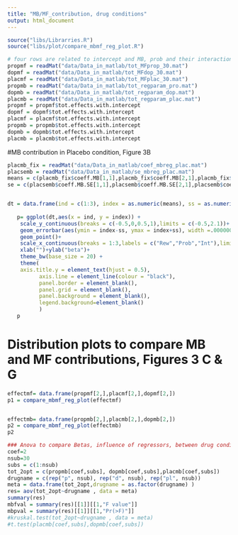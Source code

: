 ```yaml
---
title: "MB/MF_contribution, drug conditions"
output: html_document
---
```


```r
source("libs/Librarries.R") 
source("libs/plot/compare_mbmf_reg_plot.R")
```

```r
# four rows are related to intercept and MB, prob and their interaction
propmf = readMat("data/Data_in_matlab/tot_MFprop_30.mat")
dopmf = readMat("data/Data_in_matlab/tot_MFdop_30.mat")
placmf = readMat("data/Data_in_matlab/tot_MFplac_30.mat")
propmb = readMat("data/Data_in_matlab/tot_regparam_pro.mat")
dopmb = readMat("data/Data_in_matlab/tot_regparam_dop.mat")
placmb = readMat("data/Data_in_matlab/tot_regparam_plac.mat")
propmf = propmf$tot.effects.with.intercept
dopmf = dopmf$tot.effects.with.intercept
placmf = placmf$tot.effects.with.intercept
propmb = propmb$tot.effects.with.intercept
dopmb = dopmb$tot.effects.with.intercept 
placmb = placmb$tot.effects.with.intercept
```

#MB contribution in Placebo condition, Figure 3B
```r
placmb_fix = readMat("data/Data_in_matlab/coef_mbreg_plac.mat")
placsemb = readMat("data/Data_in_matlab/se_mbreg_plac.mat")
means = c(placmb_fix$coeff.MB[1,1],placmb_fix$coeff.MB[2,1],placmb_fix$coeff.MB[3,1])
se = c(placsemb$coeff.MB.SE[1,1],placsemb$coeff.MB.SE[2,1],placsemb$coeff.MB.SE[3,1])


dt = data.frame(ind = c(1:3), index = as.numeric(means), ss = as.numeric(se))
                                              
   p= ggplot(dt,aes(x = ind, y = index)) +
    scale_y_continuous(breaks = c(-0.5,0,0.5,1),limits = c(-0.5,2.1))+
    geom_errorbar(aes(ymin = index-ss, ymax = index+ss), width =.0000001) +
    geom_point()+
    scale_x_continuous(breaks = 1:3,labels = c("Rew","Prob","Int"),limits = c(0.8,3.2))+
    xlab("")+ylab("beta")+
    theme_bw(base_size = 20) + 
    theme(
    axis.title.y = element_text(hjust = 0.5),
          axis.line = element_line(colour = "black"),
          panel.border = element_blank(),
          panel.grid = element_blank(),
          panel.background = element_blank(),
          legend.background=element_blank()
          )
   p
```



# Distribution plots to compare MB and MF contributions, Figures 3 C & G
```r
effectmf= data.frame(propmf[2,],placmf[2,],dopmf[2,])
p1 = compare_mbmf_reg_plot(effectmf)


effectmb= data.frame(propmb[2,],placmb[2,],dopmb[2,])
p2 = compare_mbmf_reg_plot(effectmb)
p2

```


```r
### Anova to compare Betas, influence of regressors, between drug conditions
coef=2
nsub=30
subs = c(1:nsub)
tot_2opt = c(propmb[coef,subs], dopmb[coef,subs],placmb[coef,subs])
drugname = c(rep("p", nsub), rep("d", nsub), rep("pl", nsub))
meta = data.frame(tot_2opt,drugname = as.factor(drugname) )
res= aov(tot_2opt~drugname , data = meta) 
summary(res)
mbfval = summary(res)[[1]][[1,"F value"]]
mbpval = summary(res)[[1]][[1,"Pr(>F)"]]
#kruskal.test(tot_2opt~drugname , data = meta) 
#t.test(placmb[coef,subs],dopmb[coef,subs])



```
